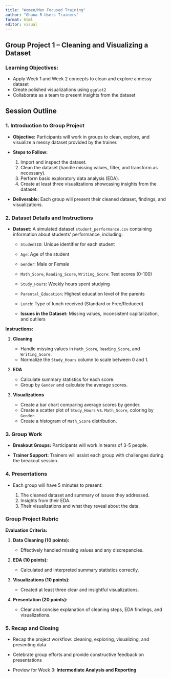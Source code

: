 ```yaml
---
title: "Women/Men Focused Training"
author: "Ghana R-Users Trainers"
format: html
editor: visual
---
```


## Group Project 1 – Cleaning and Visualizing a Dataset

### Learning Objectives:

-   Apply Week 1 and Week 2 concepts to clean and explore a messy dataset
-   Create polished visualizations using `ggplot2`
-   Collaborate as a team to present insights from the dataset

## Session Outline

### 1. Introduction to Group Project

-   **Objective:** Participants will work in groups to clean, explore, and visualize a messy dataset provided by the trainer.

-   **Steps to Follow:**

    1.  Import and inspect the dataset.
    2.  Clean the dataset (handle missing values, filter, and transform as necessary).
    3.  Perform basic exploratory data analysis (EDA).
    4.  Create at least three visualizations showcasing insights from the dataset.

-   **Deliverable:** Each group will present their cleaned dataset, findings, and visualizations.

### 2. Dataset Details and Instructions

-   **Dataset:** A simulated dataset `student_performance.csv` containing information about students' performance, including:

    -   `StudentID`: Unique identifier for each student

    -   `Age`: Age of the student

    -   `Gender`: Male or Female

    -   `Math_Score`, `Reading_Score`, `Writing_Score`: Test scores (0-100)

    -   `Study_Hours`: Weekly hours spent studying

    -   `Parental_Education`: Highest education level of the parents

    -   `Lunch`: Type of lunch received (Standard or Free/Reduced)

    -   **Issues in the Dataset:** Missing values, inconsistent capitalization, and outliers

**Instructions:**

1.  **Cleaning**

    -   Handle missing values in `Math_Score`, `Reading_Score`, and `Writing_Score`.
    -   Normalize the `Study_Hours` column to scale between 0 and 1.

2.  **EDA**

    -   Calculate summary statistics for each score.
    -   Group by `Gender` and calculate the average scores.

3.  **Visualizations**

    -   Create a bar chart comparing average scores by gender.
    -   Create a scatter plot of `Study_Hours` vs. `Math_Score`, coloring by `Gender`.
    -   Create a histogram of `Math_Score` distribution.

### 3. Group Work

-   **Breakout Groups:** Participants will work in teams of 3-5 people.

-   **Trainer Support:** Trainers will assist each group with challenges during the breakout session.

### 4. Presentations

-   Each group will have 5 minutes to present:

    1.  The cleaned dataset and summary of issues they addressed.
    2.  Insights from their EDA.
    3.  Their visualizations and what they reveal about the data.

### Group Project Rubric

**Evaluation Criteria:**

1.  **Data Cleaning (10 points):**

    -   Effectively handled missing values and any discrepancies.

2.  **EDA (10 points):**

    -   Calculated and interpreted summary statistics correctly.

3.  **Visualizations (10 points):**

    -   Created at least three clear and insightful visualizations.

4.  **Presentation (20 points):**

    -   Clear and concise explanation of cleaning steps, EDA findings, and visualizations.

### 5. Recap and Closing

-   Recap the project workflow: cleaning, exploring, visualizing, and presenting data

-   Celebrate group efforts and provide constructive feedback on presentations

-   Preview for Week 3: **Intermediate Analysis and Reporting**
